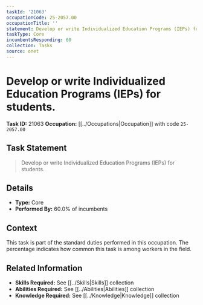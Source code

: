 ```yaml
---
taskId: '21063'
occupationCode: 25-2057.00
occupationTitle: ''
statement: Develop or write Individualized Education Programs (IEPs) for students.
taskType: Core
incumbentsResponding: 60
collection: Tasks
source: onet
---
```

# Develop or write Individualized Education Programs (IEPs) for students.

**Task ID:** 21063
**Occupation:** [[../Occupations|Occupation]] with code `25-2057.00`

## Task Statement

> Develop or write Individualized Education Programs (IEPs) for students.

## Details

- **Type:** Core
- **Performed By:** 60.0% of incumbents

## Context

This task is part of the standard duties performed in this occupation. The percentage indicates how common this task is among workers in the field.

## Related Information

- **Skills Required:** See [[../Skills|Skills]] collection
- **Abilities Required:** See [[../Abilities|Abilities]] collection
- **Knowledge Required:** See [[../Knowledge|Knowledge]] collection
